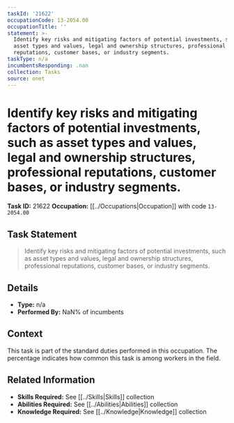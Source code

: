 ```yaml
---
taskId: '21622'
occupationCode: 13-2054.00
occupationTitle: ''
statement: >-
  Identify key risks and mitigating factors of potential investments, such as
  asset types and values, legal and ownership structures, professional
  reputations, customer bases, or industry segments.
taskType: n/a
incumbentsResponding: .nan
collection: Tasks
source: onet
---
```

# Identify key risks and mitigating factors of potential investments, such as asset types and values, legal and ownership structures, professional reputations, customer bases, or industry segments.

**Task ID:** 21622
**Occupation:** [[../Occupations|Occupation]] with code `13-2054.00`

## Task Statement

> Identify key risks and mitigating factors of potential investments, such as asset types and values, legal and ownership structures, professional reputations, customer bases, or industry segments.

## Details

- **Type:** n/a
- **Performed By:** NaN% of incumbents

## Context

This task is part of the standard duties performed in this occupation. The percentage indicates how common this task is among workers in the field.

## Related Information

- **Skills Required:** See [[../Skills|Skills]] collection
- **Abilities Required:** See [[../Abilities|Abilities]] collection
- **Knowledge Required:** See [[../Knowledge|Knowledge]] collection
